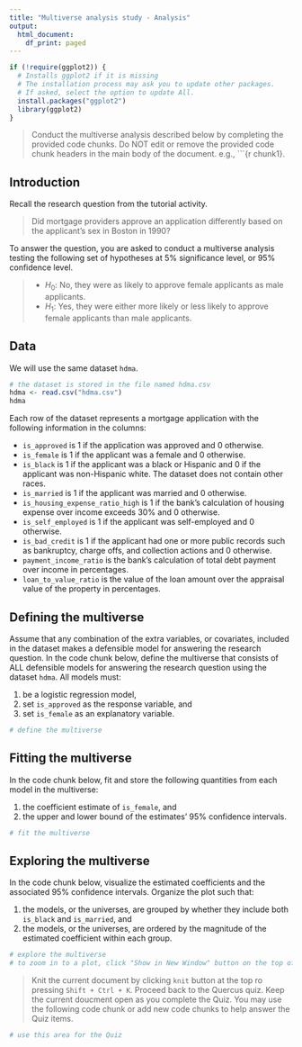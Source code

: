 ```yaml
---
title: "Multiverse analysis study - Analysis"
output:
  html_document:
    df_print: paged
---
```


```r
if (!require(ggplot2)) {
  # Installs ggplot2 if it is missing
  # The installation process may ask you to update other packages. 
  # If asked, select the option to update All.
  install.packages("ggplot2")
  library(ggplot2)
}
```

> Conduct the multiverse analysis described below by completing the provided
code chunks. Do NOT edit or remove the provided code chunk headers in the
main body of the document. e.g., ```{r chunk1}.

## Introduction

Recall the research question from the tutorial activity.

> Did mortgage providers approve an application differently based on the 
applicant's sex in Boston in 1990?

To answer the question, you are asked to conduct a multiverse analysis testing
the following set of hypotheses at 5% significance level, or 95% confidence 
level.

> - $H_0$: No, they were as likely to approve female applicants as male 
applicants.
> - $H_1$: Yes, they were either more likely or less likely to approve female
applicants than male applicants.

## Data

We will use the same dataset `hdma`.

```r
# the dataset is stored in the file named hdma.csv
hdma <- read.csv("hdma.csv")
hdma 
```

Each row of the dataset represents a mortgage application with the following
information in the columns:

+  `is_approved` is 1 if the application was approved and 0 otherwise.
+  `is_female` is 1 if the applicant was a female and 0 otherwise.
+  `is_black` is 1 if the applicant was a black or Hispanic and 0 if the 
applicant was non-Hispanic white. The dataset does not contain other races.
+  `is_married` is 1 if the applicant was married and 0 otherwise.
+  `is_housing_expense_ratio_high` is 1 if the bank's calculation of housing
expense over income exceeds 30% and 0 otherwise.
+  `is_self_employed` is 1 if the applicant was self-employed and 0 otherwise.
+  `is_bad_credit` is 1 if the applicant had one or more public records such as
bankruptcy, charge offs, and collection actions and 0 otherwise.
+  `payment_income_ratio` is the bank's calculation of total debt payment over
income in percentages.
+  `loan_to_value_ratio` is the value of the loan amount over the appraisal
value of the property in percentages.

## Defining the multiverse

Assume that any combination of the extra variables, or covariates, included in 
the dataset makes a defensible model for answering the research question. In
the code chunk below, define the multiverse that consists of ALL defensible 
models for answering the research question using the dataset `hdma`. All models
must:

1. be a logistic regression model,
2. set `is_approved` as the response variable, and
3. set `is_female` as an explanatory variable.

```r
# define the multiverse

```

## Fitting the multiverse

In the code chunk below, fit and store the following quantities from each model
in the multiverse:

1. the coefficient estimate of `is_female`, and
2. the upper and lower bound of the estimates' 95% confidence intervals.

```r
# fit the multiverse

```

## Exploring the multiverse

In the code chunk below, visualize the estimated coefficients and the associated
95% confidence intervals. Organize the plot such that:

1. the models, or the universes, are grouped by whether they include both 
`is_black` and `is_married`, and
2. the models, or the universes, are ordered by the magnitude of the estimated
coefficient within each group.

```r
# explore the multiverse
# to zoom in to a plot, click "Show in New Window" button on the top of the plot
```

> Knit the current document by clicking `knit` button at the top ro pressing
`Shift + Ctrl + K`. Proceed back to the Quercus quiz. Keep the current doucment
open as you complete the Quiz. You may use the following code chunk or add new 
code chunks to help answer the Quiz items.

```r
# use this area for the Quiz

```
